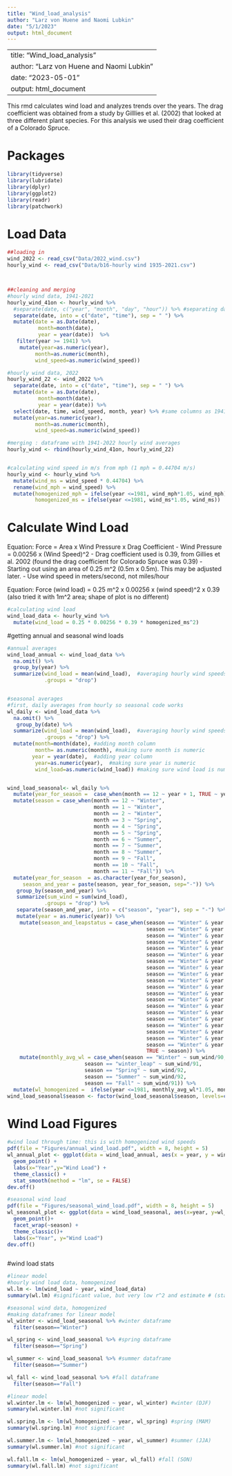```yaml
---
title: "Wind_load_analysis"
author: "Larz von Huene and Naomi Lubkin"
date: "5/1/2023"
output: html_document
---
```

---
title: "Wind_load_analysis"
author: "Larz von Huene and Naomi Lubkin"
date: "2023-05-01"
output: html_document
---

This rmd calculates wind load and analyzes trends over the years.
The drag coefficient was obtained from a study by Gilllies et al. (2002) that looked at three different plant species. For this analysis we used their drag coefficient of a Colorado Spruce.

# Packages
```r
library(tidyverse)
library(lubridate)
library(dplyr)
library(ggplot2)
library(readr)
library(patchwork)
```

# Load Data
```r
##loading in 
wind_2022 <- read_csv("Data/2022_wind.csv")
hourly_wind <- read_csv("Data/b16-hourly wind 1935-2021.csv")



##cleaning and merging
#hourly wind data, 1941-2021
hourly_wind_41on <- hourly_wind %>%
  #separate(date, c("year", "month", "day", "hour")) %>% #separating dates and times
  separate(date, into = c("date", "time"), sep = " ") %>%
  mutate(date = as.Date(date),
          month=month(date),
          year = year(date))  %>%
   filter(year >= 1941) %>%
    mutate(year=as.numeric(year), 
         month=as.numeric(month), 
         wind_speed=as.numeric(wind_speed))

#hourly wind data, 2022
hourly_wind_22 <- wind_2022 %>%
  separate(date, into = c("date", "time"), sep = " ") %>%
  mutate(date = as.Date(date),
          month=month(date),
          year = year(date)) %>%
  select(date, time, wind_speed, month, year) %>% #same columns as 1941 data for merge
  mutate(year=as.numeric(year), 
         month=as.numeric(month), 
         wind_speed=as.numeric(wind_speed))

#merging : dataframe with 1941-2022 hourly wind averages
hourly_wind <- rbind(hourly_wind_41on, hourly_wind_22)


#calculating wind speed in m/s from mph (1 mph = 0.44704 m/s)
hourly_wind <- hourly_wind %>%
  mutate(wind_ms = wind_speed * 0.44704) %>%
  rename(wind_mph = wind_speed) %>%
  mutate(homogenized_mph = ifelse(year <=1981, wind_mph*1.05, wind_mph), 
         homogenized_ms = ifelse(year <=1981, wind_ms*1.05, wind_ms))

```

# Calculate Wind Load 
Equation: Force = Area x Wind Pressure x Drag Coefficient
- Wind Pressure = 0.00256 x (Wind Speed)^2
- Drag coefficient used is 0.39, from Gillies et al. 2002 (found the drag coefficient for Colorado Spruce was 0.39)
- Starting out using an area of 0.25 m^2 (0.5m x 0.5m). This may be adjusted later. 
- Use wind speed in meters/second, not miles/hour

Equation: Force (wind load) = 0.25 m^2 x 0.00256 x (wind speed)^2 x 0.39
(also tried it with 1m^2 area; shape of plot is no different)

```r
#calculating wind load
wind_load_data <- hourly_wind %>%
  mutate(wind_load = 0.25 * 0.00256 * 0.39 * homogenized_ms^2)


```

#getting annual and seasonal wind loads
```r
#annual averages
wind_load_annual <- wind_load_data %>%
  na.omit() %>%
  group_by(year) %>%
  summarize(wind_load = mean(wind_load),  #averaging hourly wind speeds by day
            .groups = "drop")


#seasonal averages
#first, daily averages from hourly so seasonal code works
wl_daily <- wind_load_data %>%
  na.omit() %>%
   group_by(date) %>%
  summarize(wind_load = mean(wind_load),  #averaging hourly wind speeds by day
            .groups = "drop") %>%
  mutate(month=month(date), #adding month column
         month= as.numeric(month), #making sure month is numeric
        year = year(date),  #adding year column
         year=as.numeric(year),  #making sure year is numeric
         wind_load=as.numeric(wind_load)) #making sure wind load is numeric


wind_load_seasonal<- wl_daily %>%
  mutate(year_for_season =  case_when(month == 12 ~ year + 1, TRUE ~ year)) %>%
  mutate(season = case_when(month == 12 ~ "Winter", 
                            month == 1 ~ "Winter", 
                            month == 2 ~ "Winter", 
                            month == 3 ~ "Spring", 
                            month == 4 ~ "Spring",
                            month == 5 ~ "Spring",
                            month == 6 ~ "Summer",
                            month == 7 ~ "Summer",
                            month == 8 ~ "Summer",
                            month == 9 ~ "Fall",
                            month == 10 ~ "Fall",
                            month == 11 ~ "Fall")) %>%
  mutate(year_for_season  = as.character(year_for_season), 
     season_and_year = paste(season, year_for_season, sep="-")) %>%
   group_by(season_and_year) %>%
   summarize(sum_wind = sum(wind_load), 
            .groups = "drop") %>%
   separate(season_and_year, into = c("season", "year"), sep = "-") %>%
   mutate(year = as.numeric(year)) %>%
    mutate(season_and_leapstatus = case_when(season == "Winter" & year == 1944 ~ "winter_leap",
                                             season == "Winter" & year == 1948 ~ "winter_leap",
                                             season == "Winter" & year == 1952 ~ "winter_leap",
                                             season == "Winter" & year == 1956 ~ "winter_leap",
                                             season == "Winter" & year == 1960 ~ "winter_leap",
                                             season == "Winter" & year == 1964 ~ "winter_leap",
                                             season == "Winter" & year == 1968 ~ "winter_leap",
                                             season == "Winter" & year == 1972 ~ "winter_leap",
                                             season == "Winter" & year == 1976 ~ "winter_leap",
                                             season == "Winter" & year == 1980 ~ "winter_leap",
                                             season == "Winter" & year == 1984 ~ "winter_leap",
                                             season == "Winter" & year == 1988 ~ "winter_leap",
                                             season == "Winter" & year == 1992 ~ "winter_leap",
                                             season == "Winter" & year == 1996 ~ "winter_leap",
                                             season == "Winter" & year == 2000 ~ "winter_leap",
                                             season == "Winter" & year == 2004 ~ "winter_leap",
                                             season == "Winter" & year == 2008 ~ "winter_leap",
                                             season == "Winter" & year == 2012 ~ "winter_leap",
                                             season == "Winter" & year == 2016 ~ "winter_leap",
                                             season == "Winter" & year == 2020 ~ "winter_leap",
                                             TRUE ~ season)) %>%
    mutate(monthly_avg_wl = case_when(season == "Winter" ~ sum_wind/90,
                         season == "winter_leap" ~ sum_wind/91, 
                         season == "Spring" ~ sum_wind/92,
                         season == "Summer" ~ sum_wind/92,
                         season == "Fall" ~ sum_wind/91)) %>%
  mutate(wl_homogenized =  ifelse(year <=1981, monthly_avg_wl*1.05, monthly_avg_wl))
wind_load_seasonal$season <- factor(wind_load_seasonal$season, levels=c("Winter", "Spring", "Summer", "Fall", "winter_leap"))


```



# Wind Load Figures 
```r
#wind load through time: this is with homogenized wind speeds
pdf(file = "Figures/annual_wind_load.pdf", width = 8, height = 5)
wl_annual_plot <- ggplot(data = wind_load_annual, aes(x = year, y = wind_load)) + 
  geom_point() +
  labs(x="Year",y="Wind Load") +
  theme_classic() +
  stat_smooth(method = "lm", se = FALSE)
dev.off()

#seasonal wind load
pdf(file = "Figures/seasonal_wind_load.pdf", width = 8, height = 5)
wl_seasonal_plot <- ggplot(data = wind_load_seasonal, aes(x=year, y=wl_homogenized)) +
  geom_point()+
  facet_wrap(~season) +
  theme_classic()+
  labs(x="Year", y="Wind Load")
dev.off()



```

#wind load stats
```r
#linear model 
#hourly wind load data, homogenized
wl.lm <- lm(wind_load ~ year, wind_load_data)
summary(wl.lm) #significant value, but very low r^2 and estimate # (statistically significant, probably not biologically)

#seasonal wind data, homogenized
#making dataframes for linear model
wl_winter <- wind_load_seasonal %>% #winter dataframe
  filter(season=="Winter")

wl_spring <- wind_load_seasonal %>% #spring dataframe
  filter(season=="Spring")

wl_summer <- wind_load_seasonal %>% #summer dataframe
  filter(season=="Summer")

wl_fall <- wind_load_seasonal %>% #fall dataframe
  filter(season=="Fall")

#linear model
wl.winter.lm <- lm(wl_homogenized ~ year, wl_winter) #winter (DJF)
summary(wl.winter.lm) #not significant

wl.spring.lm <- lm(wl_homogenized ~ year, wl_spring) #spring (MAM)
summary(wl.spring.lm) #not significant

wl.summer.lm <- lm(wl_homogenized ~ year, wl_summer) #summer (JJA)
summary(wl.summer.lm) #not significant

wl.fall.lm <- lm(wl_homogenized ~ year, wl_fall) #fall (SON)
summary(wl.fall.lm) #not significant
```
